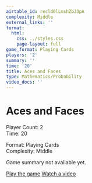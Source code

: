 ```yaml
---
airtable_id: recld0lLmshZbJ3pA
complexity: Middle
external_links: ''
format:
  html:
    css: ../styles.css
    page-layout: full
game_format: Playing Cards
players: '2'
summary: ''
time: '20'
title: Aces and Faces
type: Mathematics/Probability
video_docs: ''
---
```


# Aces and Faces

:::{.game-info-box}
:::{.game-stats}
:::{.left-stats}
Player Count: 2  
Time: 20
:::
:::{.right-stats}
Format: Playing Cards  
Complexity: Middle
:::
:::
:::

Game summary not available yet.

:::{.game-actions}
<a href="#" class="btn btn-play"><i class="fa fa-gamepad"></i> Play the game</a>
<a href="#" class="btn btn-watch"><i class="fa fa-video"></i> Watch a video</a>
:::